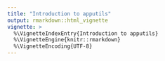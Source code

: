 ```yaml
---
title: "Introduction to apputils"
output: rmarkdown::html_vignette
vignette: >
  %\VignetteIndexEntry{Introduction to apputils}
  %\VignetteEngine{knitr::rmarkdown}
  %\VignetteEncoding{UTF-8}
---
```

